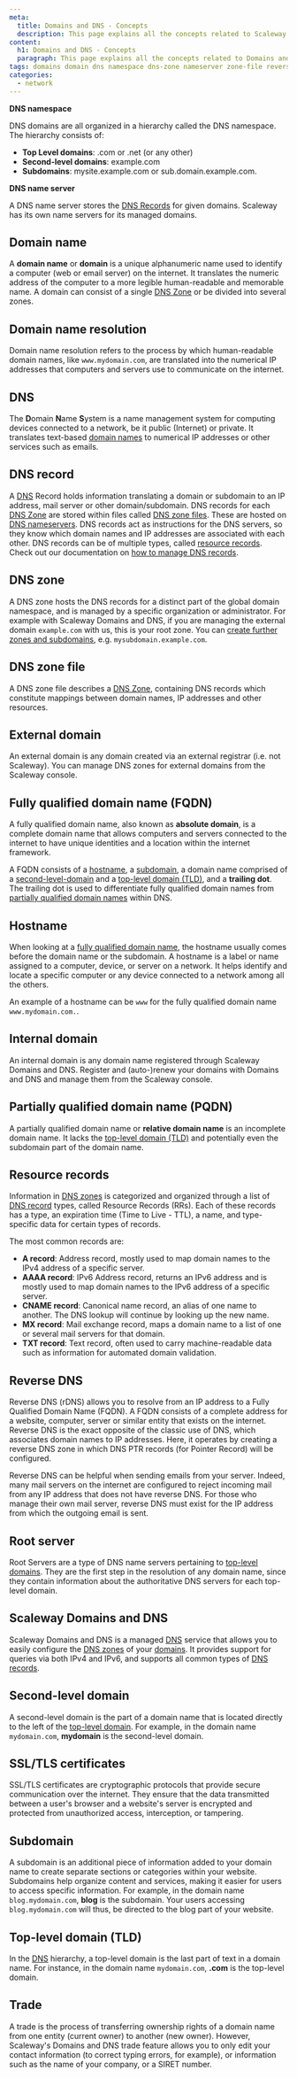 ```yaml
---
meta:
  title: Domains and DNS - Concepts
  description: This page explains all the concepts related to Scaleway's Domains and DNS service
content:
  h1: Domains and DNS - Concepts
  paragraph: This page explains all the concepts related to Domains and DNS
tags: domains domain dns namespace dns-zone nameserver zone-file reverse-dns root-server
categories:
  - network
---
```


**DNS namespace**

DNS domains are all organized in a hierarchy called the DNS namespace. The hierarchy consists of:

* **Top Level domains**: .com or .net (or any other)
* **Second-level domains**: example.com
* **Subdomains**: mysite.example.com or sub.domain.example.com.

<Lightbox src="scaleway-domain-namespace.webp" alt="" />

**DNS name server**

A DNS name server stores the [DNS Records](#dns-record) for given domains. Scaleway has its own name servers for its managed domains.

<Lightbox src="scaleway-dns-nameserver.webp" alt="" />

## Domain name

A **domain name** or **domain** is a unique alphanumeric name used to identify a computer (web or email server) on the internet. It translates the numeric address of the computer to a more legible human-readable and memorable name. A domain can consist of a single [DNS Zone](#dns-zone) or be divided into several zones.

## Domain name resolution

Domain name resolution refers to the process by which human-readable domain names, like `www.mydomain.com`, are translated into the numerical IP addresses that computers and servers use to communicate on the internet.

## DNS

The **D**omain **N**ame **S**ystem is a name management system for computing devices connected to a network, be it public (Internet) or private. It translates text-based [domain names](#domain-name) to numerical IP addresses or other services such as emails.

## DNS record

A [DNS](#dns) Record holds information translating a domain or subdomain to an IP address, mail server or other domain/subdomain. DNS records for each [DNS Zone](#dns-zone) are stored within files called [DNS zone files](#dns-zone-file). These are hosted on [DNS nameservers](#dns-name-server). DNS records act as instructions for the DNS servers, so they know which domain names and IP addresses are associated with each other. DNS records can be of multiple types, called [resource records](#resource-records). Check out our documentation on [how to manage DNS records](/network/domains-and-dns/how-to/manage-dns-records/).

## DNS zone

A DNS zone hosts the DNS records for a distinct part of the global domain namespace, and is managed by a specific organization or administrator. For example with Scaleway Domains and DNS, if you are managing the external domain `example.com` with us, this is your root zone. You can [create further zones and subdomains](/network/domains-and-dns/how-to/configure-dns-zones/), e.g. `mysubdomain.example.com`.

## DNS zone file

A DNS zone file describes a [DNS Zone](#dns-zone), containing DNS records which constitute mappings between domain names, IP addresses and other resources.

## External domain

An external domain is any domain created via an external registrar (i.e. not Scaleway). You can manage DNS zones for external domains from the Scaleway console.

## Fully qualified domain name (FQDN)

A fully qualified domain name, also known as **absolute domain**, is a complete domain name that allows computers and servers connected to the internet to have unique identities and a location within the internet framework.

A FQDN consists of a [hostname](#hostname), a [subdomain](#subdomain), a domain name comprised of a [second-level-domain](#second-level-domain) and a [top-level domain (TLD)](#top-level-domain-(tld)), and a **trailing dot**. The trailing dot is used to differentiate fully qualified domain names from [partially qualified domain names](#partially-qualified-domain-name-(pqdn)) within DNS.

<Lightbox src="scaleway-fqdn.webp" alt="" />

## Hostname
 
When looking at a [fully qualified domain name](#fully-qualified-domain-name-(fqdn)), the hostname usually comes before the domain name or the subdomain. A hostname is a label or name assigned to a computer, device, or server on a network. It helps identify and locate a specific computer or any device connected to a network among all the others.

An example of a hostname can be `www` for the fully qualified domain name `www.mydomain.com.`.

## Internal domain

An internal domain is any domain name registered through Scaleway Domains and DNS. Register and (auto-)renew your domains with Domains and DNS and manage them from the Scaleway console.

## Partially qualified domain name (PQDN)

A partially qualified domain name or **relative domain name** is an incomplete domain name. It lacks the [top-level domain (TLD)](#top-level-domain-(tld)) and potentially even the subdomain part of the domain name.

## Resource records

Information in [DNS zones](#dns-zone) is categorized and organized through a list of [DNS record](#dns-record) types, called Resource Records (RRs). Each of these records has a type, an expiration time (Time to Live - TTL), a name, and type-specific data for certain types of records.

The most common records are:

* **A record**: Address record, mostly used to map domain names to the IPv4 address of a specific server.
* **AAAA record**: IPv6 Address record, returns an IPv6 address and is mostly used to map domain names to the IPv6 address of a specific server.
* **CNAME record**: Canonical name record, an alias of one name to another. The DNS lookup will continue by looking up the new name.
* **MX record**: Mail exchange record, maps a domain name to a list of one or several mail servers for that domain.
* **TXT record**: Text record, often used to carry machine-readable data such as information for automated domain validation.

## Reverse DNS

Reverse DNS (rDNS) allows you to resolve from an IP address to a Fully Qualified Domain Name (FQDN). A FQDN consists of a complete address for a website, computer, server or similar entity that exists on the internet. Reverse DNS is the exact opposite of the classic use of DNS, which associates domain names to IP addresses. Here, it operates by creating a reverse DNS zone in which DNS PTR records (for Pointer Record) will be configured.

Reverse DNS can be helpful when sending emails from your server. Indeed, many mail servers on the internet are configured to reject incoming mail from any IP address that does not have reverse DNS. For those who manage their own mail server, reverse DNS must exist for the IP address from which the outgoing email is sent.

## Root server

Root Servers are a type of DNS name servers pertaining to [top-level domains](#top-level-domain-(tld)). They are the first step in the resolution of any domain name, since they contain information about the authoritative DNS servers for each top-level domain.

## Scaleway Domains and DNS

Scaleway Domains and DNS is a managed [DNS](#dns) service that allows you to easily configure the [DNS zones](#dns-zone) of your [domains](#domain-name). It provides support for queries via both IPv4 and IPv6, and supports all common types of [DNS records](#dns-record).

## Second-level domain

A second-level domain is the part of a domain name that is located directly to the left of the [top-level domain](#top-level-domain-(tld)). For example, in the domain name `mydomain.com`, **mydomain** is the second-level domain.

## SSL/TLS certificates

SSL/TLS certificates are cryptographic protocols that provide secure communication over the internet. They ensure that the data transmitted between a user's browser and a website's server is encrypted and protected from unauthorized access, interception, or tampering.

## Subdomain

A subdomain is an additional piece of information added to your domain name to create separate sections or categories within your website. Subdomains help organize content and services, making it easier for users to access specific information. For example, in the domain name `blog.mydomain.com`, **blog** is the subdomain. Your users accessing `blog.mydomain.com` will thus, be directed to the blog part of your website.

## Top-level domain (TLD)

In the [DNS](#dns) hierarchy, a top-level domain is the last part of text in a domain name. For instance, in the domain name `mydomain.com`, **.com** is the top-level domain.

## Trade

A trade is the process of transferring ownership rights of a domain name from one entity (current owner) to another (new owner).
However, Scaleway's Domains and DNS trade feature allows you to only edit your contact information (to correct typing errors, for example), or information such as the name of your company, or a SIRET number.